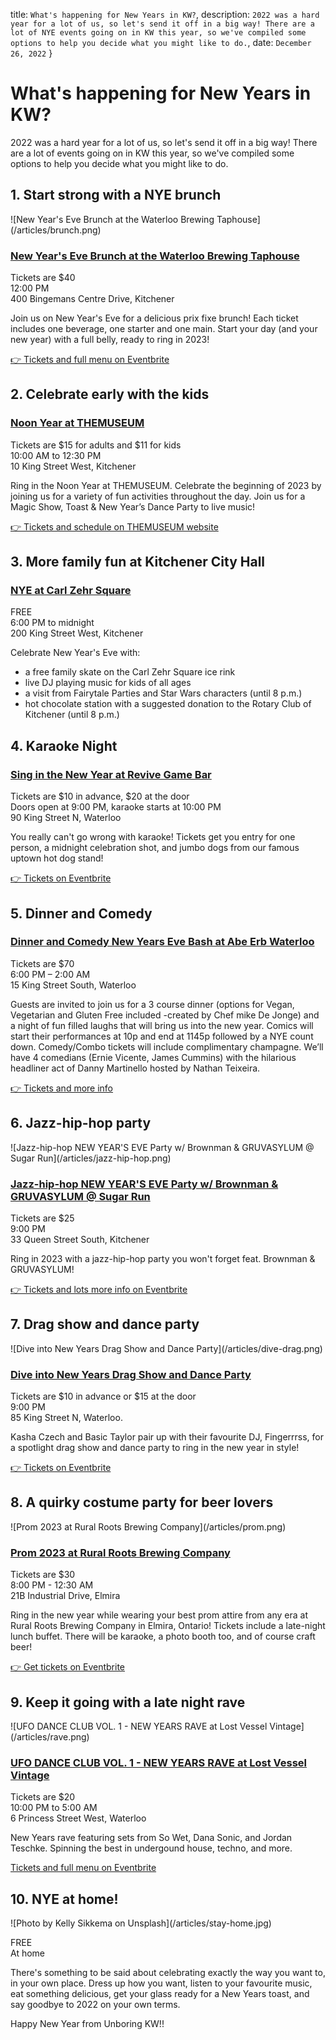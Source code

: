
  title: `What's happening for New Years in KW?`,
  description: `2022 was a hard year for a lot of us, so let's send it off in a big way! There are a lot of NYE events going on in KW this year, so we've compiled some options to help you decide what you might like to do.`,
  date: `December 26, 2022`
}

# What's happening for New Years in KW?

2022 was a hard year for a lot of us, so let's send it off in a big way! There are a lot of events going on in KW this year, so we've compiled some options to help you decide what you might like to do.

## 1. Start strong with a NYE brunch

<div className="max-w-md">
![New Year's Eve Brunch at the Waterloo Brewing Taphouse](/articles/brunch.png)
</div>

### [New Year's Eve Brunch at the Waterloo Brewing Taphouse](https://www.eventbrite.ca/e/new-years-eve-brunch-at-the-waterloo-brewing-taphouse-tickets-482678924657?aff=ebdssbdestsearch)

Tickets are $40  
12:00 PM   
400 Bingemans Centre Drive, Kitchener

Join us on New Year's Eve for a delicious prix fixe brunch! Each ticket includes one beverage, one starter and one main. Start your day (and your new year) with a full belly, ready to ring in 2023!

[👉 Tickets and full menu on Eventbrite](https://www.eventbrite.ca/e/new-years-eve-brunch-at-the-waterloo-brewing-taphouse-tickets-482678924657?aff=ebdssbdestsearch)

## 2. Celebrate early with the kids

### [Noon Year at THEMUSEUM](https://themuseum.ca/events/noon-year-at-themuseum/)

Tickets are $15 for adults and $11 for kids   
10:00 AM to 12:30 PM   
10 King Street West, Kitchener  

Ring in the Noon Year at THEMUSEUM. Celebrate the beginning of 2023 by joining us for a variety of fun activities throughout the day. Join us for a Magic Show, Toast & New Year’s Dance Party to live music!

[👉 Tickets and schedule on THEMUSEUM website](https://themuseum.ca/events/noon-year-at-themuseum)


## 3. More family fun at Kitchener City Hall

### [NYE at Carl Zehr Square](https://www.kitchener.ca/en/arts-culture-and-events/new-years-eve.aspx)

FREE  
6:00 PM to midnight  
200 King Street West, Kitchener  

Celebrate New Year's Eve with:
- a free family skate on the Carl Zehr Square ice rink
- live DJ playing music for kids of all ages
- a visit from Fairytale Parties and Star Wars characters (until 8 p.m.)
- hot chocolate station with a suggested donation to the Rotary Club of Kitchener (until 8 p.m.)

## 4. Karaoke Night

### [Sing in the New Year at Revive Game Bar](https://www.eventbrite.com/e/sing-in-the-new-year-tickets-488819039907)

Tickets are $10 in advance, $20 at the door  
Doors open at 9:00 PM, karaoke starts at 10:00 PM  
90 King Street N, Waterloo  

You really can't go wrong with karaoke! Tickets get you entry for one person, a midnight celebration shot, and jumbo dogs from our famous uptown hot dog stand!

[👉 Tickets on Eventbrite](https://www.eventbrite.com/e/sing-in-the-new-year-tickets-488819039907)


## 5. Dinner and Comedy

### [Dinner and Comedy New Years Eve Bash at Abe Erb Waterloo](https://www.todocanada.ca/city/kitchener/event/dinner-and-comedy-new-years-eve-bash/)

Tickets are $70  
6:00 PM – 2:00 AM   
15 King Street South, Waterloo  

Guests are invited to join us for a 3 course dinner (options for Vegan, Vegetarian and Gluten Free included -created by Chef mike De Jonge) and a night of fun filled laughs that will bring us into the new year. Comics will start their performances at 10p and end at 1145p followed by a NYE count down. Comedy/Combo tickets will include complimentary champagne. We’ll have 4 comedians (Ernie Vicente, James Cummins) with the hilarious headliner act of Danny Martinello hosted by Nathan Teixeira.

[👉 Tickets and more info](https://www.todocanada.ca/city/kitchener/event/dinner-and-comedy-new-years-eve-bash/)


## 6. Jazz-hip-hop party

<div className="max-w-md">
![Jazz-hip-hop NEW YEAR'S EVE Party w/ Brownman & GRUVASYLUM @ Sugar Run](/articles/jazz-hip-hop.png)
</div>

### [Jazz-hip-hop NEW YEAR'S EVE Party w/ Brownman & GRUVASYLUM @ Sugar Run](https://www.eventbrite.ca/e/jazz-hip-hop-new-years-eve-party-w-brownman-gruvasylum-sugar-run-tickets-483802976727)

Tickets are $25  
9:00 PM   
33 Queen Street South, Kitchener  

Ring in 2023 with a jazz-hip-hop party you won't forget feat. Brownman & GRUVASYLUM! 

[👉 Tickets and lots more info on Eventbrite](https://www.eventbrite.ca/e/jazz-hip-hop-new-years-eve-party-w-brownman-gruvasylum-sugar-run-tickets-483802976727)

## 7. Drag show and dance party

<div className="max-w-md">
![Dive into New Years Drag Show and Dance Party](/articles/dive-drag.png)
</div>

### [Dive into New Years Drag Show and Dance Party](https://www.eventbrite.ca/e/dive-into-new-years-drag-show-and-dance-party-tickets-490798229717)

Tickets are $10 in advance or $15 at the door  
9:00 PM   
85 King Street N, Waterloo. 

Kasha Czech and Basic Taylor pair up with their favourite DJ, Fingerrrss, for a spotlight drag show and dance party to ring in the new year in style!

[👉 Tickets on Eventbrite](https://www.eventbrite.ca/e/dive-into-new-years-drag-show-and-dance-party-tickets-490798229717)

## 8. A quirky costume party for beer lovers

<div className="max-w-md">
![Prom 2023 at Rural Roots Brewing Company](/articles/prom.png)
</div>

### [Prom 2023 at Rural Roots Brewing Company](https://www.eventbrite.ca/e/prom-2023-new-years-eve-tickets-483316551817)

Tickets are $30  
8:00 PM - 12:30 AM  
21B Industrial Drive, Elmira  

Ring in the new year while wearing your best prom attire from any era at Rural Roots Brewing Company in Elmira, Ontario! Tickets include a late-night lunch buffet. There will be karaoke, a photo booth too, and of course craft beer!

[👉 Get tickets on Eventbrite](https://www.eventbrite.ca/e/prom-2023-new-years-eve-tickets-483316551817)


## 9. Keep it going with a late night rave

<div className="max-w-md">
![UFO DANCE CLUB VOL. 1 - NEW YEARS RAVE at Lost Vessel Vintage](/articles/rave.png)
</div>

### [UFO DANCE CLUB VOL. 1 - NEW YEARS RAVE at Lost Vessel Vintage](https://www.eventbrite.ca/e/new-years-eve-brunch-at-the-waterloo-brewing-taphouse-tickets-482678924657?aff=ebdssbdestsearch)

Tickets are $20  
10:00 PM to 5:00 AM  
6 Princess Street West, Waterloo  

New Years rave featuring sets from So Wet, Dana Sonic, and Jordan Teschke. Spinning the best in undergound house, techno, and more.

[Tickets and full menu on Eventbrite](https://www.eventbrite.ca/e/new-years-eve-brunch-at-the-waterloo-brewing-taphouse-tickets-482678924657?aff=ebdssbdestsearch)

## 10. NYE at home!

<div className="max-w-md">
![Photo by Kelly Sikkema on Unsplash](/articles/stay-home.jpg)
</div>

FREE    
At home  

There's something to be said about celebrating exactly the way you want to, in your own place. Dress up how you want, listen to your favourite music, eat something delicious, get your glass ready for a New Years toast, and say goodbye to 2022 on your own terms. 

Happy New Year from Unboring KW!! 



